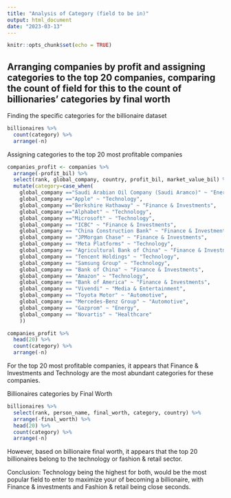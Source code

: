 ```yaml
---
title: "Analysis of Category (field to be in)"
output: html_document
date: "2023-03-13"
---
```


```r
knitr::opts_chunk$set(echo = TRUE)
```

## Arranging companies by profit and assigning categories to the top 20 companies, comparing the count of field for this to the count of billionaries' categories by final worth

Finding the specific categories for the billionaire dataset
```r
billionaires %>%
  count(category) %>% 
  arrange(-n)
```

Assigning categories to the top 20 most profitable companies
```r
companies_profit <- companies %>% 
  arrange(-profit_bil) %>% 
  select(rank, global_company, country, profit_bil, market_value_bil) %>% 
  mutate(category=case_when(
    global_company =="Saudi Arabian Oil Company (Saudi Aramco)" ~ "Energy",
    global_company =="Apple" ~ "Technology",
    global_company =="Berkshire Hathaway" ~ "Finance & Investments",
    global_company =="Alphabet" ~ "Technology",
    global_company =="Microsoft" ~ "Technology",
    global_company == "ICBC" ~ "Finance & Investments",
    global_company == "China Construction Bank" ~ "Finance & Investments",
    global_company == "JPMorgan Chase" ~ "Finance & Investments",
    global_company == "Meta Platforms" ~ "Technology",
    global_company == "Agricultural Bank of China" ~ "Finance & Investments",
    global_company == "Tencent Holdings" ~ "Technology",
    global_company == "Samsung Group" ~ "Technology",
    global_company == "Bank of China" ~ "Finance & Investments",
    global_company == "Amazon" ~ "Technology",
    global_company == "Bank of America" ~ "Finance & Investments",
    global_company == "Vivendi" ~ "Media & Entertainment",
    global_company == "Toyota Motor" ~ "Automotive",
    global_company == "Mercedes-Benz Group" ~ "Automotive",
    global_company == "Gazprom" ~ "Energy",
    global_company == "Novartis" ~ "Healthcare"
    ))
```

```r
companies_profit %>% 
  head(20) %>% 
  count(category) %>% 
  arrange(-n)
```

For the top 20 most profitable companies, it appears that Finance & Investments and Technology are the most abundant categories for these companies.

Billionaires categories by Final Worth
```r
billionaires %>% 
  select(rank, person_name, final_worth, category, country) %>% 
  arrange(-final_worth) %>% 
  head(20) %>% 
  count(category) %>% 
  arrange(-n)
```

However, based on billionaire final worth, it appears that the top 20 billionaires belong to the technology or fashion & retail sector.

Conclusion: Technology being the highest for both, would be the most popular field to enter to maximize your of becoming a billionaire, with Finance & investments and Fashion & retail being close seconds.